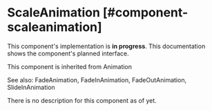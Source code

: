 
# ScaleAnimation [#component-scaleanimation]

<Callout type="warning" emoji="📔">This component's implementation is **in progress**. This documentation shows the component's planned interface.</Callout>

This component is inherited from <SmartLink href="/xmlui-animations/Animation">Animation</SmartLink>

See also: <SmartLink href="/xmlui-animations/FadeAnimation">FadeAnimation</SmartLink>, <SmartLink href="/xmlui-animations/FadeInAnimation">FadeInAnimation</SmartLink>, <SmartLink href="/xmlui-animations/FadeOutAnimation">FadeOutAnimation</SmartLink>, <SmartLink href="/xmlui-animations/SlideInAnimation">SlideInAnimation</SmartLink>

There is no description for this component as of yet.

